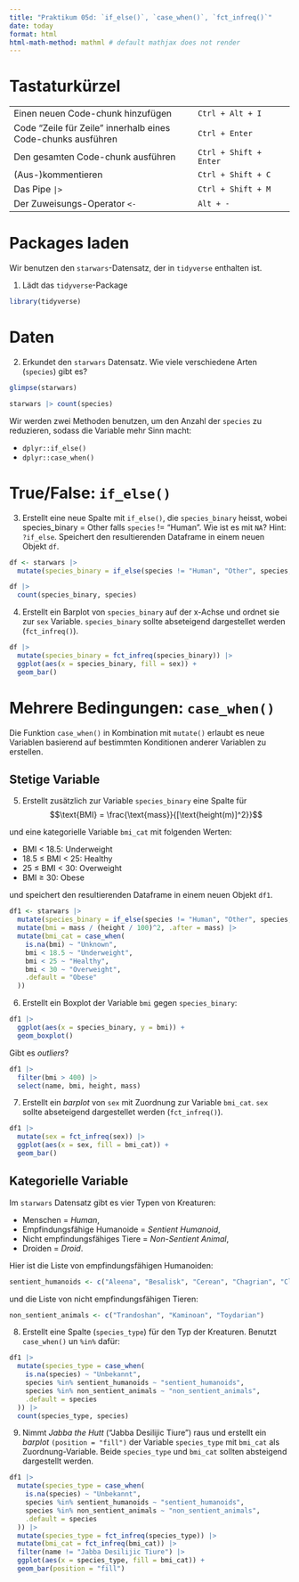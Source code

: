 ```yaml
---
title: "Praktikum 05d: `if_else()`, `case_when()`, `fct_infreq()`"
date: today
format: html
html-math-method: mathml # default mathjax does not render
---
```


#   Tastaturkürzel

|                                                              |                        |
|------------------------------------------------|-------------------------|
| Einen neuen Code-chunk hinzufügen                            | `Ctrl + Alt + I`       |
| Code "Zeile für Zeile" innerhalb eines Code-chunks ausführen | `Ctrl + Enter`         |
| Den gesamten Code-chunk ausführen                            | `Ctrl + Shift + Enter` |
| (Aus-)kommentieren                                           | `Ctrl + Shift + C`     |
| Das Pipe `|>`                                                | `Ctrl + Shift + M`     |
| Der Zuweisungs-Operator `<-`                                 | `Alt + -`              |

# Packages laden

Wir benutzen den `starwars`-Datensatz, der in `tidyverse` enthalten ist.

1.  Lädt das `tidyverse`-Package

```r
library(tidyverse)
```

# Daten

2.  Erkundet den `starwars` Datensatz. Wie viele verschiedene Arten (`species`) gibt es?

```r
glimpse(starwars)
```

```r
starwars |> count(species)
```

Wir werden zwei Methoden benutzen, um den Anzahl der `species` zu reduzieren, sodass die Variable mehr Sinn macht:

-   `dplyr::if_else()`
-   `dplyr::case_when()`

# True/False: `if_else()`

3.  Erstellt eine neue Spalte mit `if_else()`, die `species_binary` heisst, wobei species_binary = Other falls `species` != "Human". Wie ist es mit `NA`? Hint: `?if_else`. Speichert den resultierenden Dataframe in einem neuen Objekt `df`.

```r
df <- starwars |>
  mutate(species_binary = if_else(species != "Human", "Other", species, missing = "Unknown"))

df |>
  count(species_binary, species)
```

4.  Erstellt ein Barplot von `species_binary` auf der x-Achse und ordnet sie zur `sex` Variable. `species_binary` sollte abseteigend dargestellet werden (`fct_infreq()`).

```r
df |>
  mutate(species_binary = fct_infreq(species_binary)) |>
  ggplot(aes(x = species_binary, fill = sex)) +
  geom_bar()
```

# Mehrere Bedingungen: `case_when()`

Die Funktion `case_when()` in Kombination mit `mutate()` erlaubt es neue Variablen basierend auf bestimmten Konditionen anderer Variablen zu erstellen.

## Stetige Variable

5.  Erstellt zusätzlich zur Variable `species_binary` eine Spalte für 
$$\text{BMI} = \frac{\text{mass}}{[\text{height(m)]^2}}$$

und eine kategorielle Variable `bmi_cat` mit folgenden Werten:

-   BMI < 18.5: Underweight
-   18.5 $\leq$ BMI \< 25: Healthy
-   25 $\leq$ BMI \< 30: Overweight
-   BMI $\geq$ 30: Obese

und speichert den resultierenden Dataframe in einem neuen Objekt `df1`.

```r
df1 <- starwars |>
  mutate(species_binary = if_else(species != "Human", "Other", species, missing = "Unknown")) |>
  mutate(bmi = mass / (height / 100)^2, .after = mass) |>
  mutate(bmi_cat = case_when(
    is.na(bmi) ~ "Unknown",
    bmi < 18.5 ~ "Underweight",
    bmi < 25 ~ "Healthy",
    bmi < 30 ~ "Overweight",
    .default = "Obese"
  ))
```

6.  Erstellt ein Boxplot der Variable `bmi` gegen `species_binary`:
```r
df1 |>
  ggplot(aes(x = species_binary, y = bmi)) +
  geom_boxplot()
```

Gibt es *outliers*?

```r
df1 |>
  filter(bmi > 400) |>
  select(name, bmi, height, mass)
```

7.  Erstellt ein *barplot* von `sex` mit Zuordnung zur Variable `bmi_cat`. `sex` sollte abseteigend dargestellet werden (`fct_infreq()`).

```r
df1 |>
  mutate(sex = fct_infreq(sex)) |>
  ggplot(aes(x = sex, fill = bmi_cat)) +
  geom_bar()
```

## Kategorielle Variable

Im `starwars` Datensatz gibt es vier Typen von Kreaturen:

-   Menschen = *Human*,
-   Empfindungsfähige Humanoide = *Sentient Humanoid*,
-   Nicht empfindungsfähiges Tiere = *Non-Sentient Animal*,
-   Droiden = *Droid*.

Hier ist die Liste von empfindungsfähigen Humanoiden:

```r
sentient_humanoids <- c("Aleena", "Besalisk", "Cerean", "Chagrian", "Clawdite", "Ewok", "Dug", "Zabrak", "Geonosian", "Gungan", "Hutt", "Iktotchi", "Kaleesh", "Kel Dor", "Mirialan", "Mon Calamari", "Muun", "Nautolan", "Neimodian", "Pau'an", "Togruta", "Twi'lek", "Wookiee", "Quermian", "Rodian", "Skakoan", "Sullustan", "Tholothian", "Togruta", "Toong", "Twi'lek", "Vulptereen", "Xexto", "Yoda's species", "Zabrak")
```

und die Liste von nicht empfindungsfähigen Tieren:

```r
non_sentient_animals <- c("Trandoshan", "Kaminoan", "Toydarian")
```

8.  Erstellt eine Spalte (`species_type`) für den Typ der Kreaturen. Benutzt `case_when()` un `%in%` dafür:

```r
df1 |>
  mutate(species_type = case_when(
    is.na(species) ~ "Unbekannt",
    species %in% sentient_humanoids ~ "sentient_humanoids",
    species %in% non_sentient_animals ~ "non_sentient_animals",
    .default = species
  )) |>
  count(species_type, species)
```


9. Nimmt *Jabba the Hutt* ("Jabba Desilijic Tiure") raus und erstellt ein *barplot* `(position = "fill")` der Variable `species_type` mit `bmi_cat` als Zuordnung-Variable. Beide `species_type` und `bmi_cat` sollten absteigend dargestellt werden.

```r
df1 |>
  mutate(species_type = case_when(
    is.na(species) ~ "Unbekannt",
    species %in% sentient_humanoids ~ "sentient_humanoids",
    species %in% non_sentient_animals ~ "non_sentient_animals",
    .default = species
  )) |>
  mutate(species_type = fct_infreq(species_type)) |>
  mutate(bmi_cat = fct_infreq(bmi_cat)) |>
  filter(name != "Jabba Desilijic Tiure") |>
  ggplot(aes(x = species_type, fill = bmi_cat)) +
  geom_bar(position = "fill")
```

